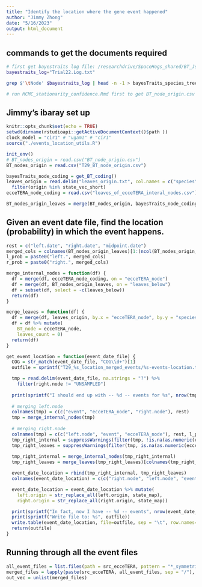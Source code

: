 ```yaml
---
title: "Identify the location where the gene event happened"
author: "Jimmy Zhong"
date: "5/16/2023"
output: html_document
---
```

## commands to get the documents required
```bash
# first get bayestraits log file: /researchdrive/SpaceHogs_shared/BT_JsNewToL/Trial22.Log.txt
bayestraits_log="Trial22.Log.txt"

grep $'\tNode' $bayestraits_log | head -n -1 > bayesTraits_species_tree_mapping.txt

# run MCMC_stationarity_confidence.Rmd first to get BT_node_origin.csv
```

## Jimmy's ibaray set up
```r
knitr::opts_chunk$set(echo = TRUE)
setwd(dirname(rstudioapi::getActiveDocumentContext()$path ))
clock_model = "cir1" # "ugam1" # "cir1"
source("./events_location_utils.R")

init_env()
# BT_nodes_origin = read.csv("BT_node_origin.csv")
BT_nodes_origin = read.csv("T29_BT_node_origin.csv")

bayesTraits_node_coding = get_BT_coding()
leaves_origin = read.delim("leaves_origin.txt", col.names = c("species", "origin")) %>%
  filter(origin %in% state_vec_short)
ecceTERA_node_coding = read.csv("leaves_of_ecceTERA_interal_nodes.csv")

BT_nodes_origin_leaves = merge(BT_nodes_origin, bayesTraits_node_coding, by = "BT_node")
```

## Given an event date file, find the location (probability) in which the event happens.
```r
rest = c("left.date", "right.date", "midpoint.date")
merged_cols = colnames(BT_nodes_origin_leaves)[1:(ncol(BT_nodes_origin_leaves)-1)]
l_prob = paste0("left.", merged_cols)
r_prob = paste0("right.", merged_cols)

merge_internal_nodes = function(df) {
  df = merge(df, ecceTERA_node_coding, on = "ecceTERA_node")
  df = merge(df, BT_nodes_origin_leaves, on = "leaves_below")
  df = subset(df, select = -c(leaves_below))
  return(df)
}

merge_leaves = function(df) {
  df = merge(df, leaves_origin, by.x = "ecceTERA_node", by.y = "species")
  df = df %>% mutate(
    BT_node = ecceTERA_node,
    leaves_count = 0)
  return(df)
}

get_event_location = function(event_date_file) {
  COG = str_match(event_date_file, "COG\\d+")[1]
  outfile = sprintf("T29_%s_location_merged_events/%s-events-location.tsv", clock_model, COG)

  tmp = read.delim(event_date_file, na.strings = "?") %>%
    filter(right.node != "UNSAMPLED")
  
  print(sprintf("I should end up with -- %d -- events for %s", nrow(tmp), COG))
  
  # merging left.node
  colnames(tmp) = c(c("event", "ecceTERA_node", "right.node"), rest)
  tmp = merge_internal_nodes(tmp)
  
  # merging right.node
  colnames(tmp) = c(c("left.node", "event", "ecceTERA_node"), rest, l_prob)
  tmp_right_internal = suppressWarnings(filter(tmp, !is.na(as.numeric(ecceTERA_node))))
  tmp_right_leaves = suppressWarnings(filter(tmp, is.na(as.numeric(ecceTERA_node))))
  
  tmp_right_internal = merge_internal_nodes(tmp_right_internal)
  tmp_right_leaves = merge_leaves(tmp_right_leaves)[colnames(tmp_right_internal)]

  event_date_location = rbind(tmp_right_internal, tmp_right_leaves)
  colnames(event_date_location) = c(c("right.node", "left.node", "event"), rest, l_prob, r_prob)

  event_date_location = event_date_location %>% mutate(
    left.origin = str_replace_all(left.origin, state_map),
    right.origin = str_replace_all(right.origin, state_map))

  print(sprintf("In fact, now I have -- %d -- events", nrow(event_date_location)))
  print(sprintf("Write file to: %s", outfile))
  write.table(event_date_location, file=outfile, sep = "\t", row.names=FALSE)
  return(outfile)
}
```

## Running through all the event files
```r
all_event_files = list.files(path = src_ecceTERA, pattern = "*_symmetric.events_event_dates.txt")
merged_files = lapply(paste(src_ecceTERA, all_event_files, sep = "/"), get_event_location)
out_vec = unlist(merged_files)
```
